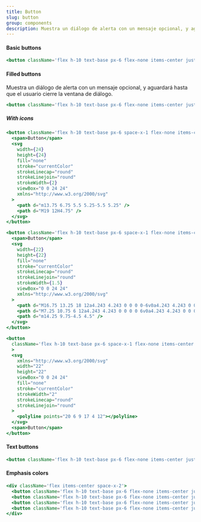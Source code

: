 ```yaml
---
title: Button
slug: button
group: components
description: Muestra un diálogo de alerta con un mensaje opcional, y aguardará hasta que el usuario cierre la ventana de diálogo.
---
```


#### Basic buttons

```jsx
<button className='flex h-10 text-base px-6 flex-none items-center justify-center flex-row font-roboto font-normal rounded-md no-underline transition-colors bg-slate-100 text-slate-700 hover:bg-slate-200 hover:text-slate-900'>Button</button>
```

#### Filled buttons

Muestra un diálogo de alerta con un mensaje opcional, y aguardará hasta que el usuario cierre la ventana de diálogo.

```jsx
<button className='flex h-10 text-base px-6 flex-none items-center justify-center flex-row font-roboto font-normal rounded-md no-underline transition-colors bg-indigo-700 text-white hover:bg-indigo-800'>Button</button>
```

##### With icons

```jsx
<button className='flex h-10 text-base px-6 space-x-1 flex-none items-center justify-center flex-row font-roboto font-normal rounded-md no-underline transition-colors bg-indigo-700 text-white hover:bg-indigo-800'>
  <span>Button</span> 
  <svg 
    width={24} 
    height={24} 
    fill="none" 
    stroke="currentColor" 
    strokeLinecap="round" 
    strokeLinejoin="round" 
    strokeWidth={2} 
    viewBox="0 0 24 24" 
    xmlns="http://www.w3.org/2000/svg"
  >
    <path d="m13.75 6.75 5.5 5.25-5.5 5.25" />
    <path d="M19 12H4.75" />
  </svg>
</button>
```

```jsx
<button className='flex h-10 text-base px-6 space-x-1 flex-none items-center justify-center flex-row font-roboto font-normal rounded-md no-underline transition-colors bg-indigo-700 text-white hover:bg-indigo-800'>
  <span>Button</span> 
  <svg 
    width={22} 
    height={22} 
    fill="none" 
    stroke="currentColor" 
    strokeLinecap="round" 
    strokeLinejoin="round" 
    strokeWidth={1.5} 
    viewBox="0 0 24 24" 
    xmlns="http://www.w3.org/2000/svg"
  >
    <path d="M16.75 13.25 18 12a4.243 4.243 0 0 0 0-6v0a4.243 4.243 0 0 0-6 0l-1.25 1.25" />
    <path d="M7.25 10.75 6 12a4.243 4.243 0 0 0 0 6v0a4.243 4.243 0 0 0 6 0l1.25-1.25" />
    <path d="m14.25 9.75-4.5 4.5" />
  </svg>
</button>
```

```jsx
<button 
  className='flex h-10 text-base px-6 space-x-1 flex-none items-center justify-center flex-row font-roboto font-normal rounded-md no-underline transition-colors bg-indigo-700 text-white hover:bg-indigo-800'
  >
  <svg 
    xmlns="http://www.w3.org/2000/svg" 
    width="22" 
    height="22" 
    viewBox="0 0 24 24" 
    fill="none" 
    stroke="currentColor" 
    strokeWidth="2" 
    strokeLinecap="round" 
    strokeLinejoin="round"
  >
    <polyline points="20 6 9 17 4 12"></polyline>
  </svg>
  <span>Button</span> 
</button>
```


#### Text buttons

```jsx
<button className='flex h-10 text-base px-6 flex-none items-center justify-center flex-row font-roboto font-medium rounded-md no-underline transition-colors hover:bg-slate-200 text-black'>Button</button>
```

#### Emphasis colors

```jsx
<div className='flex items-center space-x-2'>
  <button className='flex h-10 text-base px-6 flex-none items-center justify-center flex-row font-normal rounded-md no-underline transition-colors bg-yellow-400 text-black hover:bg-yellow-500'>Button</button>
  <button className='flex h-10 text-base px-6 flex-none items-center justify-center flex-row font-normal rounded-md no-underline transition-colors bg-green-600 text-white hover:bg-green-700'>Button</button>
  <button className='flex h-10 text-base px-6 flex-none items-center justify-center flex-row font-normal rounded-md no-underline transition-colors bg-fuchsia-600 text-white hover:bg-fuchsia-700'>Button</button>
  <button className='flex h-10 text-base px-6 flex-none items-center justify-center flex-row font-normal rounded-md no-underline transition-colors bg-rose-600 text-white hover:bg-rose-700'>Button</button>
</div>
```
